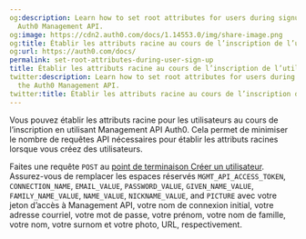 ```yaml
---
og:description: Learn how to set root attributes for users during signup using the
  Auth0 Management API.
og:image: https://cdn2.auth0.com/docs/1.14553.0/img/share-image.png
og:title: Établir les attributs racine au cours de l’inscription de l’utilisateur
og:url: https://auth0.com/docs/
permalink: set-root-attributes-during-user-sign-up
title: Établir les attributs racine au cours de l’inscription de l’utilisateur
twitter:description: Learn how to set root attributes for users during signup using
  the Auth0 Management API.
twitter:title: Établir les attributs racine au cours de l’inscription de l’utilisateur
---
```


Vous pouvez établir les attributs racine pour les utilisateurs au cours de l’inscription en utilisant Management API Auth0. Cela permet de minimiser le nombre de requêtes API nécessaires pour établir les attributs racines lorsque vous créez des utilisateurs.

Faites une requête `POST` au [point de terminaison Créer un utilisateur](/api/management/v2#!/Users/post_users). Assurez-vous de remplacer les espaces réservés `MGMT_API_ACCESS_TOKEN`, `CONNECTION_NAME`, `EMAIL_VALUE`, `PASSWORD_VALUE`, `GIVEN_NAME_VALUE`, `FAMILY_NAME_VALUE`, `NAME_VALUE`, `NICKNAME_VALUE`, and `PICTURE` avec votre jeton d’accès à Management API, votre nom de connexion initial, votre adresse courriel, votre mot de passe, votre prénom, votre nom de famille, votre nom, votre surnom et votre photo, URL, respectivement.